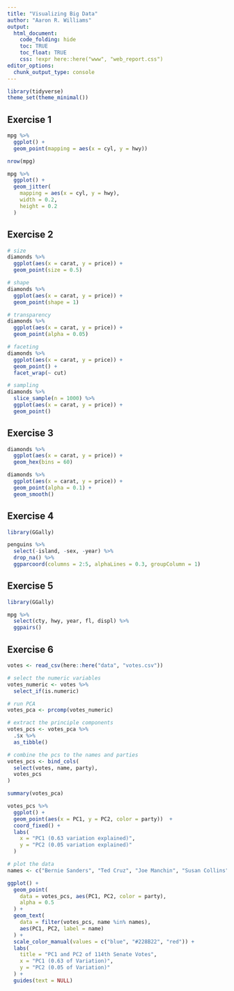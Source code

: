 ```yaml
---
title: "Visualizing Big Data"
author: "Aaron R. Williams"
output:
  html_document:
    code_folding: hide
    toc: TRUE
    toc_float: TRUE
    css: !expr here::here("www", "web_report.css")
editor_options:
  chunk_output_type: console
---
```


```r
library(tidyverse)
theme_set(theme_minimal())

```

## Exercise 1

```r
mpg %>%
  ggplot() +
  geom_point(mapping = aes(x = cyl, y = hwy))

nrow(mpg)

mpg %>%
  ggplot() +
  geom_jitter(
    mapping = aes(x = cyl, y = hwy),
    width = 0.2, 
    height = 0.2
  )

```

## Exercise 2

```r
# size
diamonds %>%
  ggplot(aes(x = carat, y = price)) +
  geom_point(size = 0.5)

# shape
diamonds %>%
  ggplot(aes(x = carat, y = price)) +
  geom_point(shape = 1)

# transparency
diamonds %>%
  ggplot(aes(x = carat, y = price)) +
  geom_point(alpha = 0.05)

# faceting
diamonds %>%
  ggplot(aes(x = carat, y = price)) +
  geom_point() +
  facet_wrap(~ cut)

# sampling
diamonds %>% 
  slice_sample(n = 1000) %>%
  ggplot(aes(x = carat, y = price)) +
  geom_point()

```

## Exercise 3

```r
diamonds %>% 
  ggplot(aes(x = carat, y = price)) +
  geom_hex(bins = 60)

diamonds %>% 
  ggplot(aes(x = carat, y = price)) +
  geom_point(alpha = 0.1) +
  geom_smooth()

```

## Exercise 4

```r
library(GGally)

penguins %>%
  select(-island, -sex, -year) %>%
  drop_na() %>%
  ggparcoord(columns = 2:5, alphaLines = 0.3, groupColumn = 1)

```

## Exercise 5

```r
library(GGally)

mpg %>%
  select(cty, hwy, year, fl, displ) %>%
  ggpairs()

```

## Exercise 6

```r
votes <- read_csv(here::here("data", "votes.csv"))

# select the numeric variables
votes_numeric <- votes %>%
  select_if(is.numeric)

# run PCA
votes_pca <- prcomp(votes_numeric)

# extract the principle components
votes_pcs <- votes_pca %>%
  .$x %>%
  as_tibble()

# combine the pcs to the names and parties
votes_pcs <- bind_cols(
  select(votes, name, party),
  votes_pcs
)

summary(votes_pca)

```

```r
votes_pcs %>%
  ggplot() +
  geom_point(aes(x = PC1, y = PC2, color = party))  +
  coord_fixed() +
  labs(
    x = "PC1 (0.63 variation explained)",  
    y = "PC2 (0.05 variation explained)"
  )

```

```r
# plot the data
names <- c("Bernie Sanders", "Ted Cruz", "Joe Manchin", "Susan Collins")

ggplot() +
  geom_point(
    data = votes_pcs, aes(PC1, PC2, color = party),
    alpha = 0.5
  ) +
  geom_text(
    data = filter(votes_pcs, name %in% names), 
    aes(PC1, PC2, label = name)
  ) +
  scale_color_manual(values = c("blue", "#228B22", "red")) +
  labs(
    title = "PC1 and PC2 of 114th Senate Votes",
    x = "PC1 (0.63 of Variation)",
    y = "PC2 (0.05 of Variation)"
  ) +
  guides(text = NULL)


```
